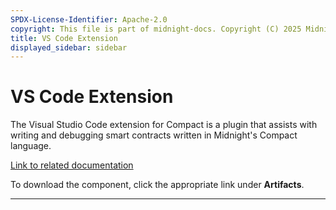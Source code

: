 ```yaml
---
SPDX-License-Identifier: Apache-2.0
copyright: This file is part of midnight-docs. Copyright (C) 2025 Midnight Foundation. Licensed under the Apache License, Version 2.0 (the "License"); You may not use this file except in compliance with the License. You may obtain a copy of the License at http://www.apache.org/licenses/LICENSE-2.0 Unless required by applicable law or agreed to in writing, software distributed under the License is distributed on an "AS IS" BASIS, WITHOUT WARRANTIES OR CONDITIONS OF ANY KIND, either express or implied. See the License for the specific language governing permissions and limitations under the License.
title: VS Code Extension
displayed_sidebar: sidebar
---
```


# VS Code Extension

The Visual Studio Code extension for Compact is a plugin that assists with writing and debugging smart contracts written in Midnight's Compact language.

[Link to related documentation](../develop/reference/tools/vsc-plugin/)

To download the component, click the appropriate link under **Artifacts**.

---




<DynamicList />
